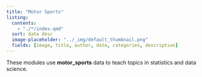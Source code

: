 ```yaml
---
title: "Motor Sports"
listing:
  contents:
    - "./*/index.qmd"
  sort: date desc
  image-placeholder: "../_img/default_thumbnail.png"
  fields: [image, title, author, date, categories, description]
---
```


These modules use **motor_sports** data to teach topics in statistics and data science.
